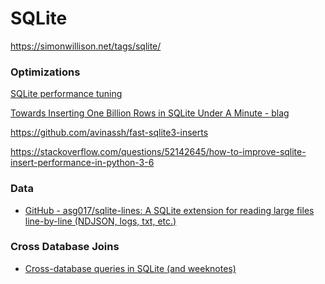 # SQLite


https://simonwillison.net/tags/sqlite/

### Optimizations

[SQLite performance tuning](https://phiresky.github.io/blog/2020/sqlite-performance-tuning/)

[Towards Inserting One Billion Rows in SQLite Under A Minute - blag](https://avi.im/blag/2021/fast-sqlite-inserts/)

https://github.com/avinassh/fast-sqlite3-inserts

https://stackoverflow.com/questions/52142645/how-to-improve-sqlite-insert-performance-in-python-3-6

### Data

- [GitHub - asg017/sqlite-lines: A SQLite extension for reading large files line-by-line (NDJSON, logs, txt, etc.)](https://github.com/asg017/sqlite-lines)


### Cross Database Joins

- [Cross-database queries in SQLite (and weeknotes)](https://simonwillison.net/2021/Feb/21/cross-database-queries/)

